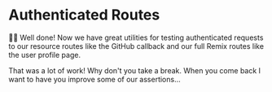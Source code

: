 # Authenticated Routes

👨‍💼 Well done! Now we have great utilities for testing authenticated requests to
our resource routes like the GitHub callback and our full Remix routes like the
user profile page.

That was a lot of work! Why don't you take a break. When you come back I want to
have you improve some of our assertions...

